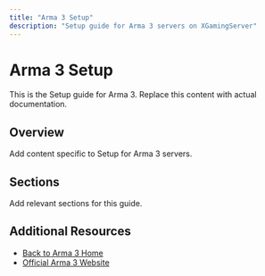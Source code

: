 ```yaml
---
title: "Arma 3 Setup"
description: "Setup guide for Arma 3 servers on XGamingServer"
---
```


# Arma 3 Setup

This is the Setup guide for Arma 3. Replace this content with actual documentation.

## Overview

Add content specific to Setup for Arma 3 servers.

## Sections

Add relevant sections for this guide.

## Additional Resources

- [Back to Arma 3 Home](./index)
- [Official Arma 3 Website](https://example.com)
